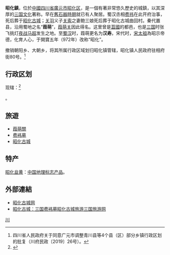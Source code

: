 {{中国乡级行政区|51/08/11/108/000}}
'''昭化鎮'''，位於[[中國|中國]][[四川省|四川省]][[廣元市|廣元市]][[昭化区|昭化区]]，是一個有著非常悠久歷史的城鎮，以其深厚的[[三国#文化|三国文化]]著称。早在[[舊石器時期|舊石器時期]]就已有人聚居。蜀汉丞相[[费祎|费祎]]在此开府治事，死后葬于[[昭化古城|昭化古城]]；[[关羽|关羽]]义子[[关索|关索]]之妻鲍三娘死后葬于昭化古城曲回村。秦代置县，沿用蜀地之名“'''葭萌'''”，[[葭萌关|葭萌关]]因此得名。这里曾是[[苴國|苴國]]的都邑，也是[[三国|三国]]时张飞挑灯[[夜战马超|夜战马超]]发生之地。至[[蜀汉|蜀汉]]时，葭萌更名为'''汉寿'''。宋代时，[[宋太祖|宋太祖]]為昭示帝德，化育人心，于開寶五年（972年）改称“昭化”。

撤销朝阳乡、大朝乡，将其所属行政区域划归昭化镇管辖，昭化镇人民政府驻相府街80号。<ref>四川省人民政府关于同意广元市调整青川县等4个县（区）部分乡镇行政区划的批复（川府民政〔2019〕26号）。</ref>

==行政区划==
现辖：<ref>{{PRC admin/ref sgc|51/08/11/108/000}}</ref>

{{PRC admin/children|51/08/11/108/000}}。

==旅遊==
* [[葭萌關|葭萌關]]
* [[费袆墓|费袆墓]]
* [[昭化古城|昭化古城]]

==特产==
[[昭化韭黄|昭化韭黄]]：[[中国地理标志产品|中国地理标志产品]]。

==外部連結==
{{reflist}}
* [http://www.zhjmg.com 昭化古城网]{{Dead link|date=2018年6月 |bot=InternetArchiveBot |fix-attempted=no }}
* [http://www.dreams-travel.com/sc/sc_jmsd/zhaohua/index.asp 昭化古城：三国费袆墓昭化古城旅游三国旅游网]

{{中国历史文化名镇}}

{{PRC admin/navcat|51/08/11/108/000}}
[[Category:中国历史文化名镇|川]]